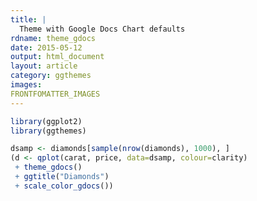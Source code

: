 ```yaml
---
title: |
  Theme with Google Docs Chart defaults
rdname: theme_gdocs
date: 2015-05-12
output: html_document
layout: article
category: ggthemes
images:
FRONTFOMATTER_IMAGES
---
```


```r
library(ggplot2)
library(ggthemes)
```

```r
dsamp <- diamonds[sample(nrow(diamonds), 1000), ]
(d <- qplot(carat, price, data=dsamp, colour=clarity)
 + theme_gdocs()
 + ggtitle("Diamonds")
 + scale_color_gdocs())



```